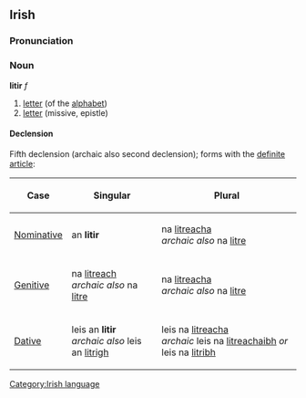 ==Irish==
===Pronunciation===
{{IPA|[ˈʎit&#690;ər&#690;]}}
===Noun===
'''litir''' ''f''
#[[letter]] (of the [[alphabet]])
#[[letter]] (missive, epistle)
====Declension====
Fifth declension (archaic also second declension); forms with the [[definite article]]:
{|{{prettytable100}}
!Case
!Singular
!Plural
|-
| [[Nominative]]
| an '''litir'''
| na [[litreacha]]<br>''archaic also'' na [[litre]]
|-
| [[Genitive]]
| na [[litreach]]<br>''archaic also'' na [[litre]]
| na [[litreacha]]<br>''archaic also'' na [[litre]]
|-
| [[Dative]]
| leis an '''litir'''<br>''archaic also'' leis an [[litrigh]]
| leis na [[litreacha]]<br>''archaic'' leis na [[litreachaibh]] ''or'' leis na [[litribh]]
|}

[[Category:Irish language]]